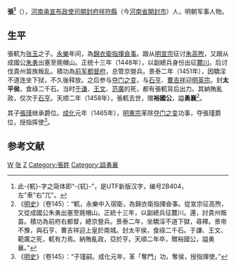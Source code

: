 {{CJK-New-Char|2B404}}
'''張{{僻字|軏|左車右兀}}<ref>此-{軏}-字之简体即“-{𫐄}-”，是UTF新版汉字，编号2B404，左"車"右"兀"。</ref>'''（{{bd|1393年||1458年|catIdx=Z}}），[[河南承宣布政使司|河南承宣布政使司]][[開封府|開封府]][[祥符縣|祥符縣]]（今[[河南省|河南省]][[開封市|開封市]]）人，明朝军事人物。
==生平==
張軏为[[张玉|张玉]]之子。[[永乐_(明朝)|永樂]]年间，為[[錦衣衛|錦衣衛]][[指揮僉事|指揮僉事]]。跟从[[明宣宗|明宣宗]]征讨[[朱高煦|朱高煦]]，又跟从成國公[[朱勇_(明朝)|朱勇]]出塞至氈帽山。正统十三年（1448年），以副總兵身份出征[[麓川|麓川]]。后讨伐貴州苗族叛乱。積功為[[前军都督府|前军都督府]]，总管京營兵。景泰二年（1451年），因驕淫不道连坐下狱，不久後释放。之后参与[[夺门之变|夺门之变]]，与[[石亨|石亨]]、[[曹吉祥|曹吉祥]]迎[[明英宗|明英宗]]。封'''太平侯'''，食祿二千石。当时[[于谦|于谦]]、[[王文_(明朝)|王文]]、[[范廣|范廣]]的死，都有張軏背后出力。其納賄亂政，仅次于[[石亨|石亨]]。天顺二年（1458年），張軏去世，赠'''裕國公'''，謚'''勇襄'''<ref>《[[明史|明史]]》（卷145）：“軏，永樂中入宿衛，為錦衣衛指揮僉事。從宣宗征高煦，又從成國公朱勇出塞至氈帽山。正統十三年，以副總兵征麓川。還，討貴州叛苗。積功為前府右都督，總京營兵。景泰二年，坐驕淫不道下獄，尋釋。景帝不豫，與石亨、曹吉祥迎上皇於南城。封太平侯，食祿二千石。于謙、王文、範廣之死，軏有力焉。納賄亂政，亞於亨。天順二年卒，贈裕國公，謚勇襄。”</ref>。

其子[[张瑾_(太平侯)|張瑾]]继承爵位。[[成化|成化]]元年（1465年），[[明憲宗|明憲宗]]革除[[夺门之变|夺门之变]]功事，夺張瑾爵位，授指挥使<ref>《[[明史|明史]]》（卷145）：“子瑾嗣。成化元年，革「奪門」功，奪侯，授指揮使。”</ref>。

==参考文献==
{{wikisource|明史/卷145}}
{{Reflist}}

{{明朝人物小作品}}

[[Category:张姓|W]]
[[Category:明朝军事人物|张]]
[[Category:开封人|Z]]
[[Category:張姓|Category:張姓]]
[[Category:謚勇襄|Category:謚勇襄]]